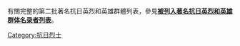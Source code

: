 有關完整的第二批著名抗日英烈和英雄群體列表，參見'''[[被列入著名抗日英烈和英雄群体名录者列表|被列入著名抗日英烈和英雄群体名录者列表]]'''。

[[Category:抗日烈士|Category:抗日烈士]]